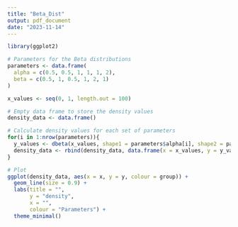 ```yaml
---
title: "Beta_Dist"
output: pdf_document
date: "2023-11-14"
---
```


```r
library(ggplot2)

# Parameters for the Beta distributions
parameters <- data.frame(
  alpha = c(0.5, 0.5, 1, 1, 1, 2),
  beta = c(0.5, 1, 0.5, 1, 2, 1)
)

x_values <- seq(0, 1, length.out = 100)

# Empty data frame to store the density values
density_data <- data.frame()

# Calculate density values for each set of parameters
for(i in 1:nrow(parameters)){
  y_values <- dbeta(x_values, shape1 = parameters$alpha[i], shape2 = parameters$beta[i])
  density_data <- rbind(density_data, data.frame(x = x_values, y = y_values, group = paste("alpha", parameters$alpha[i],",", "beta", parameters$beta[i])))
}

# Plot 
ggplot(density_data, aes(x = x, y = y, colour = group)) +
  geom_line(size = 0.9) +
  labs(title = "", 
       y = "density",
       x = "", 
       colour = "Parameters") +
  theme_minimal() 
```



